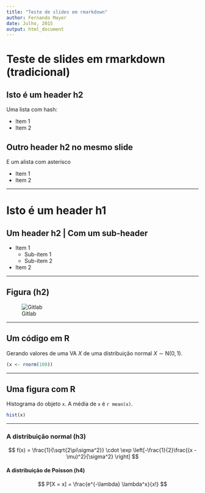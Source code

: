 ```yaml
---
title: "Teste de slides em rmarkdown"
author: Fernando Mayer
date: Julho, 2015
output: html_document
---
```


# Teste de slides em rmarkdown (**tradicional**)

## Isto é um header h2

Uma lista com hash:

- Item 1
- Item 2

## Outro header h2 no mesmo slide

E um alista com asterisco

* Item 1
* Item 2

----

# Isto é um header h1

## Um header h2 | Com um sub-header

- Item 1
    - Sub-item 1
    - Sub-item 2
- Item 2

----

## Figura (h2)

![Gitlab](gitlab.png)

----

## Um código em R

Gerando valores de uma VA $X$ de uma distribuição normal $X \sim
\text{N}(0,1)$.

```r
(x <- rnorm(100))
```

----

## Uma figura com R

Histograma do objeto `x`. A média de `x` é `r mean(x)`.

```r
hist(x)
```

----

### A distribuição normal (h3)

$$ f(x) = \frac{1}{\sqrt{2\pi\sigma^2}} \cdot \exp
\left[-\frac{1}{2}\frac{(x - \mu)^2}{\sigma^2} \right] $$

#### A distribuição de Poisson (h4)

$$ P[X = x] = \frac{e^{-\lambda} \lambda^x}{x!} $$
